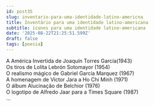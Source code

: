 ```yaml
---
id: post35
slug: inventario-para-uma-identidade-latino-americna
title: Inventário para uma identidade latino-americana
subtitle: ícones para uma identidade latino-americana
date: '2025-08-22T21:25:51.599Z'
draft: false
tags: [poesia]
---
```

A América Invertida de Joaquín Torres García(1943)  
Os tiros de Lolita Lebrón Sotomayor (1954)  
O realismo mágico de Gabriel García Marquez (1967)  
A homenagem de Víctor Jara a Ho Chi Minh (1971)  
O álbum Alucinação de Belchior (1976)  
O logotipo de Alfredo Jaar para a Times Square (1987)  
...